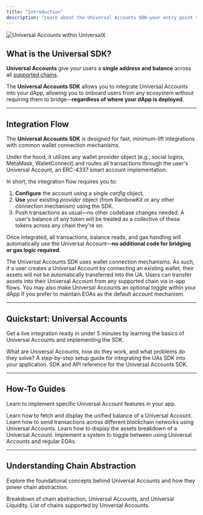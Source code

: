 ```yaml
---
title: "Introduction"
description: "Learn about the Universal Accounts SDK—your entry point to integrating chain abstraction."
---
```


![Universal Accounts within UniversalX](/images/v22.gif)

## What is the Universal SDK?

**Universal Accounts** give your users a **single address and balance** across all [supported chains](/universal-accounts/cha/chains).

The **Universal Accounts SDK** allows you to integrate Universal Accounts into your dApp, allowing you to onboard users from any ecosystem without requiring them to bridge—**regardless of where your dApp is deployed**.

---

## Integration Flow

The **Universal Accounts SDK** is designed for fast, minimum-lift integrations with common wallet connection mechanisms.

Under the hood, it utilizes any wallet provider object (e.g., social logins, MetaMask, WalletConnect) and routes all transactions through the user's Universal Account, an ERC-4337 smart account implementation.

In short, the integration flow requires you to:

1. **Configure** the account using a single _config_ object.
2. **Use** your existing _provider_ object (from RainbowKit or any other connection mechanism) using the SDK.
3. Push transactions as usual—no other codebase changes needed. A user's balance of any token will be treated as a collective of these tokens across any chain they're on.

Once integrated, all transactions, balance reads, and gas handling will automatically use the Universal Account—**no additional code for bridging or gas logic required**.

<Note>
  The Universal Accounts SDK uses wallet connection mechanisms. As such, if a user creates a Universal Account by connecting an existing wallet, their assets will not be automatically transferred into the UA. Users can transfer assets into their Universal Account from any supported chain via in-app flows. You may also make Universal Accounts an optional toggle within your dApp if you prefer to maintain EOAs as the default account mechanism.
</Note>

---

## Quickstart: Universal Accounts

Get a live integration ready in under 5 minutes by learning the basics of Universal Accounts and implementing the SDK.

<CardGroup cols="3">
  <Card title="Introduction to Universal Accounts" icon="user" href="/intro/universal-accounts">
    What are Universal Accounts, how do they work, and what problems do they solve?
  </Card>
  <Card title="Getting Started" icon="rocket" href="/universal-accounts/cha/web-quickstart">
    A step-by-step setup guide for integrating the UAs SDK into your application.
  </Card>
  <Card title="UA SDK Reference" icon="code" href="/universal-accounts/ua-reference/desktop/web">
    SDK and API reference for the Universal Accounts SDK.
  </Card>
</CardGroup>

---

## How-To Guides

Learn to implement specific Universal Account features in your app.

<CardGroup cols="1">
  <Card title="Getting A Unified Balance" icon="dollar-sign" href="/guides/cha/how-to/balance">
    Learn how to fetch and display the unified balance of a Universal Account.
  </Card>
  <Card title="Sending Cross-Chain Transactions" icon="paper-plane-top" href="/guides/cha/how-to/transactions">
    Learn how to send transactions across different blockchain networks using Universal Accounts.
  </Card>
  <Card title="Displaying An Assets Breakdown" icon="paper-plane-top" href="/guides/cha/how-to/balance-breakdown">
    Learn how to display the assets breakdown of a Universal Account.
  </Card>
  <Card title="Toggling Universal Accounts On/Off" icon="paper-plane-top" href="/guides/cha/how-to/toggle">
    Implement a system to toggle between using Universal Accounts and regular EOAs.
  </Card>
</CardGroup>

---

## Understanding Chain Abstraction

Explore the foundational concepts behind Universal Accounts and how they power chain abstraction.

<CardGroup cols="1">
  <Card title="What Is Chain Abstraction?" icon="layer-group" href="/intro/what-is-cha">
    Breakdown of chain abstraction, Universal Accounts, and Universal Liquidity.
  </Card>
  <Card title="Supported Chains" icon="network-wired" href="/universal-accounts/cha/chains">
    List of chains supported by Universal Accounts.
  </Card>
</CardGroup>
